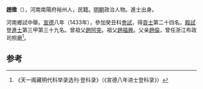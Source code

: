 '''趙徵'''（{{bd|1402年||？}}），河南南陽府裕州人，民籍。[[明朝|明朝]]政治人物。進士出身。

河南鄉試中舉。[[宣德|宣德]]八年（1433年），參加癸丑科[[會試|會試]]，得[[貢士|貢士]]第二十四名。[[殿試|殿試]]登[[進士|進士]]第三甲第三十九名。曾祖父[[趙阿突|趙阿突]]。祖父[[趙福興|趙福興]]。父亲[[趙倫|趙倫]]，曾任浙江布政司照磨<ref>《天一阁藏明代科举录选刊·登科录》（《宣德八年进士登科录》）</ref>。

==参考==
{{reflist}}
{{明朝人物小作品}}
{{宣德八年癸丑科殿試金榜}}
